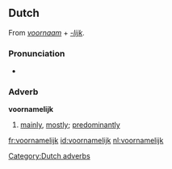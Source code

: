 ==Dutch==
From ''[[voornaam]]'' + ''[[-lijk]]''.

===Pronunciation===
*{{audio|Nl-voornamelijk.ogg|audio}}

===Adverb===
'''voornamelijk'''
# [[mainly]], [[mostly]]; [[predominantly]]

[[Category:Dutch adverbs]]

[[fr:voornamelijk]]
[[id:voornamelijk]]
[[nl:voornamelijk]]